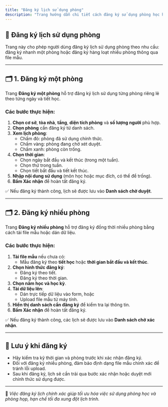 ```yaml
---
title: "Đăng ký lịch sử dụng phòng"
description: "Trang hướng dẫn chi tiết cách đăng ký sử dụng phòng học hoặc phòng họp, với hai lựa chọn: đăng ký một phòng hoặc đăng ký nhiều phòng cùng lúc."
---
```


## 🏫 Đăng ký lịch sử dụng phòng

Trang này cho phép người dùng đăng ký lịch sử dụng phòng theo nhu cầu: đăng ký nhanh một phòng hoặc đăng ký hàng loạt nhiều phòng thông qua file mẫu.

---

## 🗂 1. Đăng ký một phòng

Trang **Đăng ký một phòng** hỗ trợ đăng ký lịch sử dụng từng phòng riêng lẻ theo từng ngày và tiết học.

### Các bước thực hiện:

1. **Chọn cơ sở**, **tòa nhà**, **tầng**, **diện tích phòng** và **số lượng người** phù hợp.
2. **Chọn phòng** cần đăng ký từ danh sách.
3. **Xem lịch phòng**:
   - Chấm đỏ: phòng đã sử dụng chính thức.
   - Chấm vàng: phòng đang chờ xét duyệt.
   - Chấm xanh: phòng còn trống.
4. **Chọn thời gian**:
   - Chọn ngày bắt đầu và kết thúc (trong một tuần).
   - Chọn thứ trong tuần.
   - Chọn tiết bắt đầu và tiết kết thúc.
5. **Nhập nội dung sử dụng** (môn học hoặc mục đích, có thể để trống).
6. **Bấm Xác nhận** để hoàn tất đăng ký.

✅ Nếu đăng ký thành công, lịch sẽ được lưu vào **Danh sách chờ duyệt**.

---

## 🗂 2. Đăng ký nhiều phòng

Trang **Đăng ký nhiều phòng** hỗ trợ đăng ký đồng thời nhiều phòng bằng cách tải file mẫu hoặc dán dữ liệu.

### Các bước thực hiện:

1. **Tải file mẫu** nếu chưa có:
   - Mẫu đăng ký theo **tiết học** hoặc **thời gian bắt đầu và kết thúc**.
2. **Chọn hình thức đăng ký**:
   - Đăng ký theo tiết.
   - Đăng ký theo thời gian.
3. **Chọn năm học và học kỳ**.
4. **Tải dữ liệu lên**:
   - Dán trực tiếp dữ liệu vào form, hoặc
   - Upload file mẫu từ máy tính.
5. **Hiển thị danh sách cần đăng ký** để kiểm tra lại thông tin.
6. **Bấm Xác nhận** để hoàn tất đăng ký.

✅ Nếu đăng ký thành công, các lịch sẽ được lưu vào **Danh sách chờ xác nhận**.

---

## 🎯 Lưu ý khi đăng ký

- Hãy kiểm tra kỹ thời gian và phòng trước khi xác nhận đăng ký.
- Đối với đăng ký nhiều phòng, đảm bảo định dạng file mẫu chính xác để tránh lỗi upload.
- Sau khi đăng ký, lịch sẽ cần trải qua bước xác nhận hoặc duyệt mới chính thức sử dụng được.

---

📍 *Việc đăng ký lịch chính xác giúp tối ưu hóa việc sử dụng phòng học và phòng họp, hạn chế tối đa xung đột lịch trình.*

